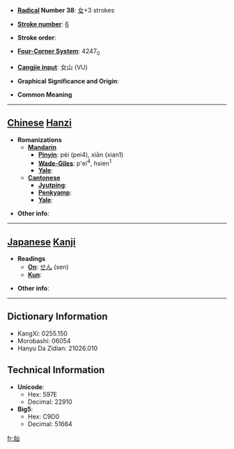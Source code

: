 * '''[[Wiktionary:Chinese radical index| Radical]] Number 38''': [[Wiktionary:Chinese radical index 女|女]]+3 strokes

* '''[[Wiktionary:Chinese total strokes index|Stroke number]]''': [[Wiktionary:Chinese total strokes index 6|6]]

* '''Stroke order''': 

* '''[[Wiktionary:Chinese four corner index|Four-Corner System]]''': 4247<sub>0</sub>

* '''[[Wiktionary:Chinese Cangjie index|Cangjie input]]''': 女山 (VU)

* '''Graphical Significance and Origin''': 

* '''Common Meaning'''

----

== [[Chinese]] [[Hanzi]] ==

* '''Romanizations'''
** '''[[Mandarin]]'''
*** '''[[Pinyin]]''': pèi (pei4), xiān (xian1)
*** '''[[Wade-Giles]]''': p'ei<sup>4</sup>, hsien<sup>1</sup>
*** '''[[Yale]]''': 
** '''[[Cantonese]]'''
*** '''[[Jyutping]]''':
*** '''[[Penkyamp]]''': 
*** '''[[Yale]]''': 

* '''Other info''': 

----

== [[Japanese]] [[Kanji]] ==

* '''Readings'''
** '''[[On]]''': [[せん]] (sen)
** '''[[Kun]]''': 

* '''Other info''':  

----

== Dictionary Information ==

* KangXi: 0255.150
* Morobashi: 06054
* Hanyu Da Zidian: 21026.010

== Technical Information ==

* '''Unicode''':
** Hex: 597E
** Decimal: 22910
* '''Big5''':
** Hex: C9D0
** Decimal: 51664

[[fr:奾]]
